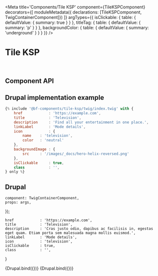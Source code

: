 

<Meta
    title='Components/Tile KSP'
    component={TileKSPComponent}
    decorators={[
        moduleMetadata({ declarations: [TileKSPComponent, TwigContainerComponent]})
    ]}
    argTypes={{
        isClickable: {
            table: { defaultValue: { summary: true } }
        },
        titleTag: {
            table: { defaultValue: { summary: 'p' } }
        },
        backgroundColor: {
            table: { defaultValue: { summary: 'underground' } }
        }
    }}
/>


# Tile KSP

<br/>



## Component API

<Props of={TileKSPComponent} />



## Drupal implementation example

```jsx
{% include '@bf-components/tile-ksp/twig/index.twig' with {
    href            : 'https://example.com',
    title           : 'Television',
    description     : 'Find all your entertainment in one place.',
    linkLabel       : 'Mode details',
    icon            : {
        name    : 'television',
        color   : 'neutral'
    },
    backgroundImage : {
        src     : '/images/_docs/hero-helix-reversed.png'
    },
    isClickable     : true,
    class           : '',
} only %}
```



## Drupal

    component: TwigContainerComponent,
    props: args,
});

    href            : 'https://example.com',
    title           : 'Television',
    description     : 'Cras justo odio, dapibus ac facilisis in, egestas eget quam. Etiam porta sem malesuada magna mollis euismod.',
    linkLabel       : 'Mode details',
    icon            : 'television',
    isClickable     : true,
    class           : '',
}

<Canvas withSource='none'>
    <Story
        name='Drupal'
        height='600px'
        args={{
            elementPath: 'components/tile-ksp/_doc/template.drupal',
            ...commonProps
        }}
    >
        {Drupal.bind({})}
    </Story>
</Canvas>

<Canvas withSource='none'>
    <Story
        name='Drupal - With backgroundImage'
        height='600px'
        args={{
            elementPath: 'components/tile-ksp/_doc/template.drupal',
            ...commonProps,
            icon            : {
                name    : 'television',
                color   : 'neutral'
            },
            backgroundImage: {
                src: '/images/_docs/hero-helix-reversed.png'
            },
            reversed: true
        }}
    >
        {Drupal.bind({})}
    </Story>
</Canvas>